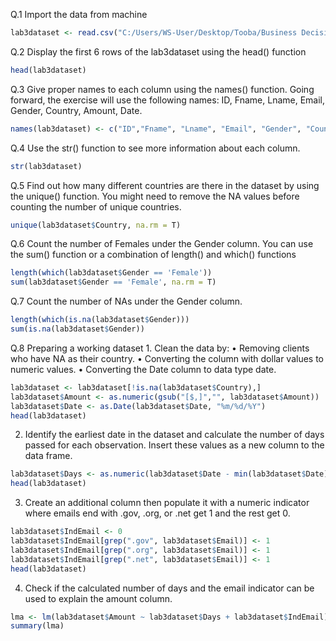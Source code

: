 
Q.1 Import the data from machine

```{r lab3dataset}
lab3dataset <- read.csv("C:/Users/WS-User/Desktop/Tooba/Business Decision Analysis/CIND123_ R Studio/Module 1/lab3dataset.csv", header = F, stringsAsFactors = F, na.strings = c("", "NA"))
```

Q.2 Display the first 6 rows of the lab3dataset using the head() function

```{r}
head(lab3dataset)
```

Q.3 Give proper names to each column using the names() function. Going forward, the
exercise will use the following names: ID, Fname, Lname, Email, Gender, Country,
Amount, Date.

```{r}
names(lab3dataset) <- c("ID","Fname", "Lname", "Email", "Gender", "Country", "Amount", "Date")
```

Q.4 Use the str() function to see more information about each column.

```{r}
str(lab3dataset)
```

Q.5 Find out how many different countries are there in the dataset by using the unique()
function. You might need to remove the NA values before counting the number of unique
countries.

```{r}
unique(lab3dataset$Country, na.rm = T)
```

Q.6 Count the number of Females under the Gender column. You can use the sum()
function or a combination of length() and which() functions

```{r}
length(which(lab3dataset$Gender == 'Female'))
sum(lab3dataset$Gender == 'Female', na.rm = T)
```

Q.7 Count the number of NAs under the Gender column.

```{r}
length(which(is.na(lab3dataset$Gender)))
sum(is.na(lab3dataset$Gender))
```

Q.8 Preparing a working dataset 
1. Clean the data by:
• Removing clients who have NA as their country.
• Converting the column with dollar values to numeric values.
• Converting the Date column to data type date.

```{r}
lab3dataset <- lab3dataset[!is.na(lab3dataset$Country),]
lab3dataset$Amount <- as.numeric(gsub("[$,]","", lab3dataset$Amount))
lab3dataset$Date <- as.Date(lab3dataset$Date, "%m/%d/%Y")
head(lab3dataset)
```

2. Identify the earliest date in the dataset and calculate the number of days passed for
each observation. Insert these values as a new column to the data frame.

```{r}
lab3dataset$Days <- as.numeric(lab3dataset$Date - min(lab3dataset$Date))
head(lab3dataset)
```

3. Create an additional column then populate it with a numeric indicator where emails
end with .gov, .org, or .net get 1 and the rest get 0.

```{r}
lab3dataset$IndEmail <- 0
lab3dataset$IndEmail[grep(".gov", lab3dataset$Email)] <- 1
lab3dataset$IndEmail[grep(".org", lab3dataset$Email)] <- 1
lab3dataset$IndEmail[grep(".net", lab3dataset$Email)] <- 1
head(lab3dataset)
```

4. Check if the calculated number of days and the email indicator can be used
to explain the amount column.

```{r}
lma <- lm(lab3dataset$Amount ~ lab3dataset$Days + lab3dataset$IndEmail)
summary(lma)
```


